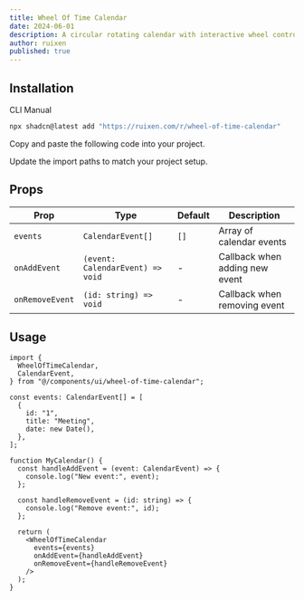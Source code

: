 ```yaml
---
title: Wheel Of Time Calendar
date: 2024-06-01
description: A circular rotating calendar with interactive wheel controls for month navigation
author: ruixen
published: true
---
```


<ComponentPreview name="wheel-of-time-calendar-demo" />

## Installation

<Tabs defaultValue="cli">

<TabsList>
  <TabsTrigger value="cli">CLI</TabsTrigger>
  <TabsTrigger value="manual">Manual</TabsTrigger>
</TabsList>
<TabsContent value="cli">

```bash
npx shadcn@latest add "https://ruixen.com/r/wheel-of-time-calendar"
```

</TabsContent>

<TabsContent value="manual">

<Steps>

<Step>Copy and paste the following code into your project.</Step>

<ComponentSource name="wheel-of-time-calendar" />

<Step>Update the import paths to match your project setup.</Step>

</Steps>

</TabsContent>

</Tabs>

## Props

| Prop            | Type                             | Default | Description                    |
| --------------- | -------------------------------- | ------- | ------------------------------ |
| `events`        | `CalendarEvent[]`                | `[]`    | Array of calendar events       |
| `onAddEvent`    | `(event: CalendarEvent) => void` | -       | Callback when adding new event |
| `onRemoveEvent` | `(id: string) => void`           | -       | Callback when removing event   |

## Usage

```tsx
import {
  WheelOfTimeCalendar,
  CalendarEvent,
} from "@/components/ui/wheel-of-time-calendar";

const events: CalendarEvent[] = [
  {
    id: "1",
    title: "Meeting",
    date: new Date(),
  },
];

function MyCalendar() {
  const handleAddEvent = (event: CalendarEvent) => {
    console.log("New event:", event);
  };

  const handleRemoveEvent = (id: string) => {
    console.log("Remove event:", id);
  };

  return (
    <WheelOfTimeCalendar
      events={events}
      onAddEvent={handleAddEvent}
      onRemoveEvent={handleRemoveEvent}
    />
  );
}
```
